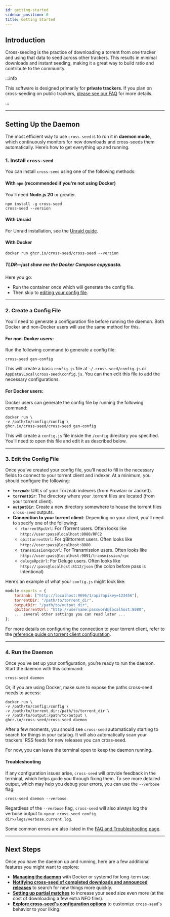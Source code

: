 ```yaml
---
id: getting-started
sidebar_position: 0
title: Getting Started
---
```



## Introduction

Cross-seeding is the practice of downloading a torrent from one tracker and
using that data to seed across other trackers. This results in minimal downloads
and instant seeding, making it a great way to build ratio and contribute to the
community.

:::info

This software is designed primarily for **private trackers**. If you plan on
cross-seeding on public trackers,
[please see our FAQ](./faq-troubleshooting.md#does-cross-seed-work-on-public-trackers)
for more details.

:::

---

## Setting Up the Daemon

The most efficient way to use `cross-seed` is to run it in **daemon mode**,
which continuously monitors for new downloads and cross-seeds them
automatically. Here’s how to get everything up and running.

### 1. Install `cross-seed`

You can install `cross-seed` using one of the following methods:

#### With `npm` (recommended if you're not using Docker)

You’ll need **Node.js 20** or greater.

```shell
npm install -g cross-seed
cross-seed --version
```

#### With Unraid

For Unraid installation, see the [Unraid guide](../tutorials/unraid.md).

#### With Docker

```shell
docker run ghcr.io/cross-seed/cross-seed --version
```

##### TLDR—just show me the Docker Compose copypasta.

Here you go:

<DockerCompose />

-   Run the container once which will generate the config file.
-   Then skip to [editing your config file](#3-edit-the-config-file).

---

### 2. Create a Config File

You’ll need to generate a configuration file before running the daemon. Both
Docker and non-Docker users will use the same method for this.

#### For non-Docker users:

Run the following command to generate a config file:

```shell
cross-seed gen-config
```

This will create a basic `config.js` file at `~/.cross-seed/config.js` or
`AppData\Local\cross-seed\config.js`. You can then edit this file to add the
necessary configurations.

#### For Docker users:

Docker users can generate the config file by running the following command:

```shell
docker run \
-v /path/to/config:/config \
ghcr.io/cross-seed/cross-seed gen-config
```

This will create a `config.js` file inside the `/config` directory you
specified. You’ll need to open this file and edit it as described below.

---

### 3. Edit the Config File

Once you’ve created your config file, you’ll need to fill in the necessary
fields to connect to your torrent client and indexer. At a minimum, you should
configure the following:

-   **`torznab`**: URLs of your Torznab indexers (from Prowlarr or Jackett).
-   **`torrentDir`**: The directory where your .torrent files are located (from
    your torrent client).
-   **`outputDir`**: Create a new directory somewhere to house the torrent files
    `cross-seed` outputs.
-   **Connection to your torrent client**: Depending on your client, you'll need
    to specify one of the following:
    -   `rtorrentRpcUrl`: For rTorrent users. Often looks like
        `http://user:pass@localhost:8080/RPC2`
    -   `qbittorrentUrl`: For qBittorrent users. Often looks like
        `http://user:pass@localhost:8080`
    -   `transmissionRpcUrl`: For Transmission users. Often looks like
        `http://user:pass@localhost:9091/transmission/rpc`
    -   `delugeRpcUrl`: For Deluge users. Often looks like
        `http://:pass@localhost:8112/json` (the colon before pass is
        intentional)

Here’s an example of what your `config.js` might look like:

```js
module.exports = {
	torznab: ["http://localhost:9696/1/api?apikey=123456"],
	torrentDir: "/path/to/torrent_dir",
    outputDir: "/path/to/output_dir",
	qbittorrentUrl: "http://username:password@localhost:8080",
	... several other settings you can read later ...
};
```

For more details on configuring the connection to your torrent client, refer to
the
[reference guide on torrent client configuration](../tutorials/injection.md).

---

### 4. Run the Daemon

Once you’ve set up your configuration, you’re ready to run the daemon. Start the
daemon with this command:

```shell
cross-seed daemon
```

Or, if you are using Docker, make sure to expose the paths cross-seed needs to
access:

```shell
docker run \
-v /path/to/config:/config \
-v /path/to/torrent_dir:/path/to/torrent_dir \
-v /path/to/output:/path/to/output \
ghcr.io/cross-seed/cross-seed daemon
```

After a few moments, you should see `cross-seed` automatically starting to
search for things in your catalog. It will also automatically scan your
trackers' RSS feeds for new releases you can cross-seed.

For now, you can leave the terminal open to keep the daemon running.

#### Troubleshooting

If any configuration issues arise, `cross-seed` will provide feedback in the
terminal, which helps guide you through fixing them. To see more detailed
output, which may help you debug your errors, you can use the `--verbose` flag:

```shell
cross-seed daemon --verbose
```

Regardless of the `--verbose` flag, `cross-seed` will also always log the
verbose output to `<your cross-seed config dir>/logs/verbose.current.log`.

Some common errors are also listed in the [FAQ and Troubleshooting page](./faq-troubleshooting).

---

## Next Steps

Once you have the daemon up and running, here are a few additional features you
might want to explore:

-   [**Managing the daemon**](managing-the-daemon.md) with Docker or systemd for
    long-term use.
-   [**Notifying cross-seed of completed downloads and announced releases**](../tutorials/triggering-searches.md)
    to search for new things more quickly.
-   [**Setting up partial matches**](partial-matching.md) to increase your seed
    size even more (at the cost of downloading a few extra NFO files).
-   [**Explore cross-seed's configuration options**](./options.md) to customize
    `cross-seed`'s behavior to your liking.

